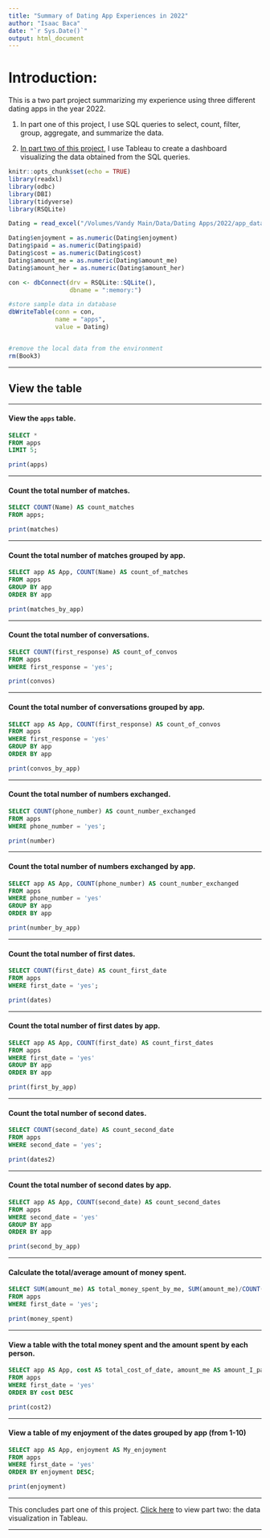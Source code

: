 ```yaml
---
title: "Summary of Dating App Experiences in 2022"
author: "Isaac Baca"
date: "`r Sys.Date()`"
output: html_document
---
```


# Introduction: 

This is a two part project summarizing my experience using three different dating apps in the year 2022.  

1. In part one of this project, I use SQL queries to select, count, filter, group, aggregate, and summarize the data.

2. [In part two of this project](https://public.tableau.com/app/profile/isaac5041/viz/SummaryofDatingAppExperiencesin2022/Dashboard2), I use Tableau to create a dashboard visualizing the data obtained from the SQL queries.



```r
knitr::opts_chunk$set(echo = TRUE)
library(readxl)
library(odbc)
library(DBI)
library(tidyverse)
library(RSQLite)
```


```r
Dating = read_excel("/Volumes/Vandy Main/Data/Dating Apps/2022/app_data.xlsx")
```


```r
Dating$enjoyment = as.numeric(Dating$enjoyment)
Dating$paid = as.numeric(Dating$paid)
Dating$cost = as.numeric(Dating$cost)
Dating$amount_me = as.numeric(Dating$amount_me)
Dating$amount_her = as.numeric(Dating$amount_her)
```


```r
con <- dbConnect(drv = RSQLite::SQLite(),
                 dbname = ":memory:")

#store sample data in database
dbWriteTable(conn = con, 
             name = "apps",
             value = Dating)


#remove the local data from the environment
rm(Book3)
```


---

<a name="one"><a/>

## View the table

---

#### View the `apps` table.

```sql
SELECT *
FROM apps
LIMIT 5;
```
```R
print(apps)
```


---

#### Count the total number of matches.

```sql
SELECT COUNT(Name) AS count_matches
FROM apps;
```
```R
print(matches)
```


---

#### Count the total number of matches grouped by app.

```sql
SELECT app AS App, COUNT(Name) AS count_of_matches
FROM apps
GROUP BY app
ORDER BY app
```
```R
print(matches_by_app)
```


---

#### Count the total number of conversations.

```sql
SELECT COUNT(first_response) AS count_of_convos
FROM apps
WHERE first_response = 'yes';
```
```R
print(convos)
```


---

#### Count the total number of conversations grouped by app.

```sql
SELECT app AS App, COUNT(first_response) AS count_of_convos
FROM apps
WHERE first_response = 'yes'
GROUP BY app
ORDER BY app
```
```R
print(convos_by_app)
```


---

#### Count the total number of numbers exchanged.

```sql
SELECT COUNT(phone_number) AS count_number_exchanged
FROM apps
WHERE phone_number = 'yes';
```
```R
print(number)
```


---

#### Count the total number of numbers exchanged by app.

```sql
SELECT app AS App, COUNT(phone_number) AS count_number_exchanged
FROM apps
WHERE phone_number = 'yes'
GROUP BY app
ORDER BY app
```
```R
print(number_by_app)
```


---

#### Count the total number of first dates.

```sql
SELECT COUNT(first_date) AS count_first_date
FROM apps
WHERE first_date = 'yes';
```
```R
print(dates)
```


---

#### Count the total number of first dates by app.

```sql
SELECT app AS App, COUNT(first_date) AS count_first_dates
FROM apps
WHERE first_date = 'yes'
GROUP BY app
ORDER BY app
```
```R
print(first_by_app)
```


---

#### Count the total number of second dates.

```sql
SELECT COUNT(second_date) AS count_second_date
FROM apps
WHERE second_date = 'yes';
```
```R
print(dates2)
```


---

#### Count the total number of second dates by app.

```sql
SELECT app AS App, COUNT(second_date) AS count_second_dates
FROM apps
WHERE second_date = 'yes'
GROUP BY app
ORDER BY app
```
```R
print(second_by_app)
```


---

#### Calculate the total/average amount of money spent.

```sql
SELECT SUM(amount_me) AS total_money_spent_by_me, SUM(amount_me)/COUNT(first_date) AS avg_spent_per_date
FROM apps
WHERE first_date = 'yes';
```
```R
print(money_spent)
```


---

#### View a table with the total money spent and the amount spent by each person.

```sql
SELECT app AS App, cost AS total_cost_of_date, amount_me AS amount_I_paid, amount_her AS amount_she_paid
FROM apps
WHERE first_date = 'yes'
ORDER BY cost DESC
```
```R
print(cost2)
```


---

#### View a table of my enjoyment of the dates grouped by app (from 1-10)

```sql
SELECT app AS App, enjoyment AS My_enjoyment
FROM apps
WHERE first_date = 'yes'
ORDER BY enjoyment DESC;
```
```R
print(enjoyment)
```


---


This concludes part one of this project.  [Click here](https://public.tableau.com/app/profile/isaac5041/viz/SummaryofDatingAppExperiencesin2022/Dashboard2) to view part two:  the data visualization in Tableau.

---
